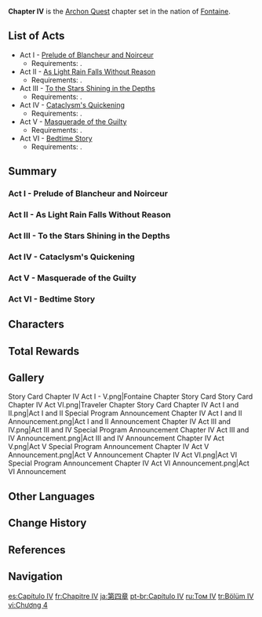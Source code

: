 {{Chapter Infobox
|chapterName     = Masquerade of the Guilty
|image           = <gallery>
Fontaine Chapter.png|Fontaine Chapter
Traveler Chapter.png|Traveler Chapter
</gallery>
|type            = Archon
|prev            = Chapter III
|next            = Chapter V
}}
'''Chapter IV''' is the [[Archon Quest]] chapter set in the nation of [[Fontaine]].

{{Quote|The God of Justice lives for the spectacle of the courtroom, seeking to judge all other gods. But even she knows not to make an enemy of the divine.|[[Dainsleif]]|[[Teyvat Chapter Storyline Preview: Travail|Teyvat Chapter Storyline Preview]]<ref>YouTube: [https://youtu.be/TAlKhARUcoY Teyvat Chapter Storyline Preview]</ref>}}

==List of Acts==
* Act I - [[Prelude of Blancheur and Noirceur]]
** Requirements: {{Quest|40;Caribert|requirements=1}}.
* Act II - [[As Light Rain Falls Without Reason]]
** Requirements: {{Quest|40|requirements=1}}.
* Act III - [[To the Stars Shining in the Depths]]
** Requirements: {{Quest|40|requirements=1}}.
* Act IV - [[Cataclysm's Quickening]]
** Requirements: {{Quest|40|requirements=1}}.
* Act V - [[Masquerade of the Guilty]]
** Requirements: {{Quest|40|requirements=1}}.
* Act VI - [[Bedtime Story]]
** Requirements: {{Quest|40|requirements=1}}.

==Summary==
===Act I - Prelude of Blancheur and Noirceur===
{{Main|Prelude of Blancheur and Noirceur}}
{{Description|You've learned many new things about the world and benefited greatly from your trip to Sumeru. What significance, then, will your next stop &mdash; Fontaine, the Nation of Justice and Judgment &mdash; have for your journey through Teyvat?|[https://www.hoyolab.com/article/20856330 Acts I and II Announcement Description]}}
{{Transclude|Prelude of Blancheur and Noirceur|Summary}}

===Act II - As Light Rain Falls Without Reason===
{{Transclude|As Light Rain Falls Without Reason|Summary|main=1|top=1}}

===Act III - To the Stars Shining in the Depths===
{{Main|To the Stars Shining in the Depths}}
{{Description|The prophecy lies heavy on the hearts of the people, who witnessed the marvels of the deep in silence. A disaster... or a miracle? In the moment it seized its destiny, the star fell quietly from its lofty perch.|[https://www.hoyolab.com/article/21853621 Acts III and IV Announcement Description]}}
{{Transclude|To the Stars Shining in the Depths|Summary}}

===Act IV - Cataclysm's Quickening===
{{Transclude|Cataclysm's Quickening|Summary|main=1|top=1}}

===Act V - Masquerade of the Guilty===
{{Main|Masquerade of the Guilty}}
{{Description|What original sin does the [[Focalors|God of Justice]], who claims to judge the gods, herself bear... One cannot make an enemy of the divine. If the [[Heavenly Principles]] are not to be defied, the answer shouldn't be to bow one's head and wait for death. Instead, let there be a spin, a hop, and a skip. Then, let the "sinner" take a final bow.|[https://www.hoyolab.com/article/22782131 Act V Announcement Description]}}
{{Transclude|Masquerade of the Guilty|Summary}}

===Act VI - Bedtime Story===
{{Main|Bedtime Story}}
{{Description|After listening to the bedtime story that day, all the hilichurls had a dream.<br>The young soul waved goodbye, and the people and sun slept together warmly.|[https://www.hoyolab.com/article/29435755 Act VI Announcement Description]}}
{{Transclude|Bedtime Story|Summary}}

==Characters==
{{Character Appearances|type=Chapter}}

==Total Rewards==
{{Quest Rewards List}}

==Gallery==
<gallery>
Story Card Chapter IV Act I - V.png|Fontaine Chapter Story Card
Story Card Chapter IV Act VI.png|Traveler Chapter Story Card
Chapter IV Act I and II.png|Act I and II Special Program Announcement
Chapter IV Act I and II Announcement.png|Act I and II Announcement
Chapter IV Act III and IV.png|Act III and IV Special Program Announcement
Chapter IV Act III and IV Announcement.png|Act III and IV Announcement
Chapter IV Act V.png|Act V Special Program Announcement
Chapter IV Act V Announcement.png|Act V Announcement
Chapter IV Act VI.png|Act VI Special Program Announcement
Chapter IV Act VI Announcement.png|Act VI Announcement
</gallery>

==Other Languages==
{{Other Languages|default_hidden=1
|en      = Chapter IV
|zhs     = 第四章
|zhs_rm  = Dì Sì Zhāng
|zht     = 第四章
|zht_rm  = Dì Sì Zhāng
|ja      = 第四章
|ja_rm   = Dai-shishou
|ko      = 제4장
|es      = Capítulo IV
|fr      = Chapitre IV
|ru      = Том IV
|th      = บทที่ 4
|th_rm   = 
|vi      = Chương 4
|de      = Kapitel IV
|id      = Chapter IV
|pt      = Capítulo IV
|tr      = Bölüm IV
|it      = Capitolo IV
}}

==Change History==
{{Change History|4.0}}

==References==
{{Reflist}}

==Navigation==
{{Archon Quest Navbox|Chapter IV}}

[[es:Capítulo IV]]
[[fr:Chapitre IV]]
[[ja:第四章]]
[[pt-br:Capítulo IV]]
[[ru:Том IV]]
[[tr:Bölüm IV]]
[[vi:Chương 4]]